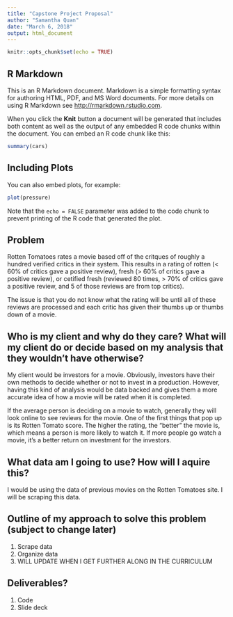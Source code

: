 ---
title: "Capstone Project Proposal"
author: "Samantha Quan"
date: "March 6, 2018"
output: html_document
---

```{r setup, include=FALSE}
knitr::opts_chunk$set(echo = TRUE)
```

## R Markdown

This is an R Markdown document. Markdown is a simple formatting syntax for authoring HTML, PDF, and MS Word documents. For more details on using R Markdown see <http://rmarkdown.rstudio.com>.

When you click the **Knit** button a document will be generated that includes both content as well as the output of any embedded R code chunks within the document. You can embed an R code chunk like this:

```{r cars}
summary(cars)
```

## Including Plots

You can also embed plots, for example:

```{r pressure, echo=FALSE}
plot(pressure)
```

Note that the `echo = FALSE` parameter was added to the code chunk to prevent printing of the R code that generated the plot.

## Problem

Rotten Tomatoes rates a movie based off of the critques of roughly a hundred verified critics in their system. This results in a rating of rotten (< 60% of critics gave a positive review), fresh (> 60% of critics gave a positive review), or cetified fresh (reviewed 80 times, > 70% of critics gave a positive review, and 5 of those reviews are from top critics). 

The issue is that you do not know what the rating will be until all of these reviews are processed and each critic has given their thumbs up or thumbs down of a movie. 

## Who is my client and why do they care? What will my client do or decide based on my analysis that they wouldn't have otherwise?

My client would be investors for a movie. Obviously, investors have their own methods to decide whether or not to invest in a production. However, having this kind of analysis would be data backed and gives them a more accurate idea of how a movie will be rated when it is completed.  

If the average person is deciding on a movie to watch, generally they will look online to see reviews for the movie. One of the first things that pop up is its Rotten Tomato score. The higher the rating, the "better" the movie is, which means a person is more likely to watch it. If more people go watch a movie, it's a better return on investment for the investors. 

## What data am I going to use? How will I aquire this?

I would be using the data of previous movies on the Rotten Tomatoes site. I will be scraping this data. 

## Outline of my approach to solve this problem (subject to change later)

1. Scrape data 
2. Organize data
3. WILL UPDATE WHEN I GET FURTHER ALONG IN THE CURRICULUM

## Deliverables? 

1. Code
2. Slide deck
